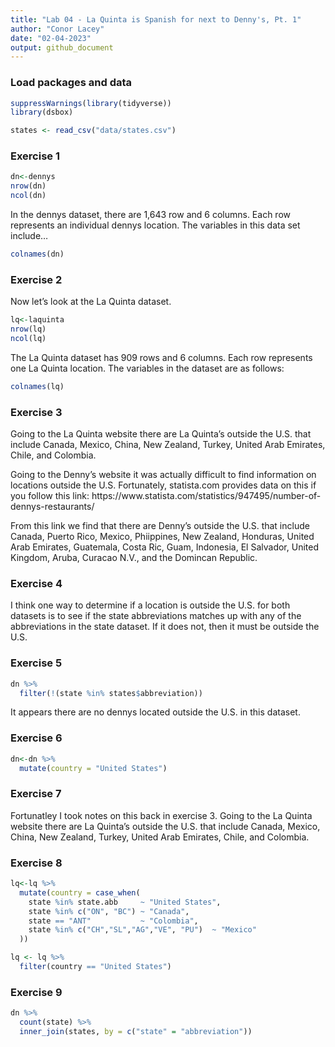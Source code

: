```yaml
---
title: "Lab 04 - La Quinta is Spanish for next to Denny's, Pt. 1"
author: "Conor Lacey"
date: "02-04-2023"
output: github_document
---
```


### Load packages and data

```r
suppressWarnings(library(tidyverse))
library(dsbox) 
```

```r
states <- read_csv("data/states.csv")
```

### Exercise 1

```r
dn<-dennys
nrow(dn)
ncol(dn)
```

In the dennys dataset, there are 1,643 row and 6 columns. Each row represents an individual dennys location. The variables in this data set include...

```r
colnames(dn)
```


### Exercise 2

Now let's look at the La Quinta dataset.

```r
lq<-laquinta
nrow(lq)
ncol(lq)
```

The La Quinta dataset has 909 rows and 6 columns. Each row represents one La Quinta location. The variables in the dataset are as follows: 

```r
colnames(lq)
```

### Exercise 3

Going to the La Quinta website there are La Quinta's outside the U.S. that include Canada, Mexico, China, New Zealand, Turkey, United Arab Emirates, Chile, and Colombia. 

Going to the Denny's website it was actually difficult to find information on locations outside the U.S. Fortunately, statista.com provides data on this if you follow this link: https://www.statista.com/statistics/947495/number-of-dennys-restaurants/
  
From this link we find that there are Denny's outside the U.S. that include Canada, Puerto Rico, Mexico, Phiippines, New Zealand, Honduras, United Arab Emirates, Guatemala, Costa Ric, Guam, Indonesia, El Salvador, United Kingdom, Aruba, Curacao N.V., and the Domincan Republic. 
  
### Exercise 4

I think one way to determine if a location is outside the U.S. for both datasets is to see if the state abbreviations matches up with any of the abbreviations in the state dataset. If it does not, then it must be outside the U.S. 

### Exercise 5

```r
dn %>%
  filter(!(state %in% states$abbreviation))
```

It appears there are no dennys located outside the U.S. in this dataset.

### Exercise 6

```r
dn<-dn %>%
  mutate(country = "United States")
```

 
### Exercise 7

Fortunatley I took notes on this back in exercise 3. Going to the La Quinta website there are La Quinta's outside the U.S. that include Canada, Mexico, China, New Zealand, Turkey, United Arab Emirates, Chile, and Colombia. 

### Exercise 8 

```r

lq<-lq %>%
  mutate(country = case_when(
    state %in% state.abb     ~ "United States",
    state %in% c("ON", "BC") ~ "Canada",
    state == "ANT"           ~ "Colombia",
    state %in% c("CH","SL","AG","VE", "PU")  ~ "Mexico"
  ))

lq <- lq %>%
  filter(country == "United States")
```

### Exercise 9 

```r
dn %>%
  count(state) %>%
  inner_join(states, by = c("state" = "abbreviation"))
```


